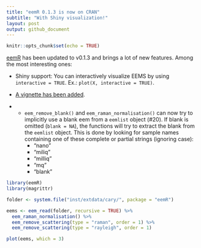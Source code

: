 ```yaml
---
title: "eemR 0.1.3 is now on CRAN"
subtitle: "With Shiny visualization!"
layout: post
output: github_document
---
```


```r
knitr::opts_chunk$set(echo = TRUE)
```

[eemR](https://cran.r-project.org/web/packages/eemR/index.html) has been updated to v0.1.3 and brings a lot of new features. Among the most interesting ones:

- Shiny support: You can interactively visualize EEMS by using `interactive = TRUE`. Ex.: `plot(X, interactive = TRUE)`.

- [A vignette has been added](https://cran.r-project.org/web/packages/eemR/vignettes/introduction.html).

- - `eem_remove_blank()` and `eem_raman_normalisation()` can now try to implicitly use a blank eem from a `eemlist` object (#20). If blank is omitted (`blank = NA`), the functions will try to extract the blank from the `eemlist` object. This is done by looking for sample names containing one of these complete or partial strings (ignoring case):
      - "nano"
      - "miliq"
      - "milliq"
      - "mq"
      - "blank"

```r
library(eemR)
library(magrittr)

folder <- system.file("inst/extdata/cary/", package = "eemR")

eems <- eem_read(folder, recursive = TRUE) %>%
  eem_raman_normalisation() %>%
  eem_remove_scattering(type = "raman", order = 1) %>%
  eem_remove_scattering(type = "rayleigh", order = 1)

plot(eems, which = 3)
```
